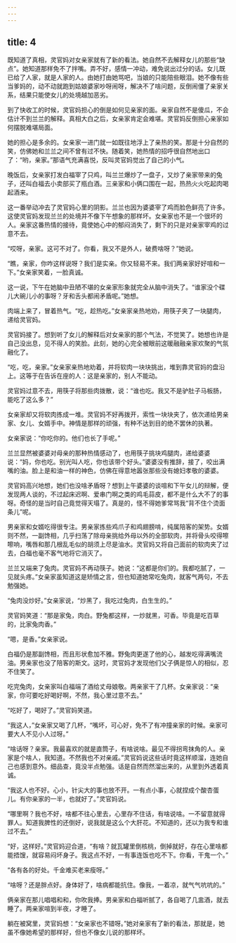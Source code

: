 ```yaml
---
---
---
```

title: 4
---



既知道了真相，灵官妈对女亲家就有了新的看法。她自然不去解释女儿的那些“缺点”。她知道那样免不了拌嘴。弄不好，感情一冲动，难免说出过分的话。女儿既已给了人家，就是人家的人。由她打由她骂吧，当娘的只能陪些眼泪。她不像有些当爹妈的，动不动就跑到姑娘婆家吵呀闹呀，解决不了啥问题，反倒闹僵了亲家关系，结果只能使女儿的处境越加恶劣。

到了快收工的时候，灵官妈担心的倒是如何见亲家的面。亲家自然不是傻瓜，不会估计不到兰兰的解释。真相大白之后，女亲家肯定会难堪。灵官妈反倒担心亲家如何摆脱难堪局面。

她的担心是多余的。女亲家一进门就一如既往地浮上了亲热的笑。那是十分自然的笑，仿佛她和兰兰之间不曾有过不快。随着笑，她热情的招呼很自然地出口了：“哟，亲家。”那语气充满喜悦，反叫灵官妈觉出了自己的小气。

晚饭后，女亲家打发白福宰了只鸡，叫兰兰爆炒了一盘子，又炒了亲家带来的兔子，还叫白福去小卖部买了瓶白酒。三亲家和小俩口围在一起，热热火火吃起肉喝起酒来。

这一番举动冲去了灵官妈心里的阴影。兰兰也因为婆婆宰了鸡而脸色鲜亮了许多。这使灵官妈发现兰兰的处境并不像下午想象的那样坏。女亲家也不是一个很坏的人。亲家这番热情的接待，竟使她心中的郁闷消失了，剩下的只是对亲家宰鸡的过意不去。

“哎呀，亲家。这可不对了。你看，我又不是外人，破费啥呀？”她说。

“瞧，亲家，你咋这样说呀？我们是实亲。你又轻易不来。我们两亲家好好喧和一下。”女亲家笑着，一脸真诚。

这一说，下午在她脑中丑陋不堪的女亲家形象就完全从脑中消失了。“谁家没个碟儿大碗儿小的事呀？牙和舌头都闹矛盾呢。”她想。

肉端上来了，冒着热气。“吃，趁热吃。”女亲家亲热地劝，用筷子夹了一块腿肉，递给灵官妈。

灵官妈接了。想到听了女儿的解释后对女亲家的那个气法，不觉笑了。她想也许是自己没出息，见不得人的笑脸。此刻，她的心完全被眼前这暖融融亲家欢聚的气氛融化了。

“吃，吃，亲家。”女亲家亲热地劝着，并将软肉一块块挑出，堆到靠灵官妈的盘沿上。这等于在告诉在座的人：这是亲家的，别人不能动。

灵官妈过意不去，用筷子将那些肉拨散，说：“谁也吃。我又不是驴肚子马板肠，能吃了这么多？”

女亲家却又将软肉拣成一堆。灵官妈不好再拨开，索性一块块夹了，依次递给男亲家、女儿、女婿手中。神情是那样的顽强，有种不达到目的绝不罢休的执著。

女亲家说：“你吃你的。他们也长了手呢。”

兰兰显然被婆婆对母亲的那种热情感动了，也用筷子挑块鸡腿肉，递给婆婆说：“妈，你也吃。别光叫人吃，你也该带个好头。”婆婆没有推辞，接了，咬出满嘴的油。脸上是和油一样的神色，仿佛在得意地嚣张那些没有媳妇孝敬的婆婆。

灵官妈高兴地想，她们也没啥矛盾呀？想到上午婆婆的谈喧和下午女儿的辩解，便发现两人谈的，不过起床迟啊、爱串门啊之类的鸡毛蒜皮，都不是什么大不了的事呀。奇怪的是当时自己竟觉得天塌了。真是的，怪不得她爹常骂我“背不住个烫面条儿”呢。

男亲家和女婿吃得很专注。男亲家拣些鸡爪子和鸡翅膀啃，纯属陪客的架势。女婿则不然，一副馋相，几乎扫荡了除母亲挑给外母以外的全部软肉，并将骨头咬得嚓嚓响，嘴唇和那几根乱毛似的胡须上尽是油水。灵官妈又将自己面前的软肉夹了过去，白福也毫不客气地将它消灭了。

兰兰又端来了兔肉。灵官妈不再动筷子。她说：“这都是你们的。我都吃腻了，一见就头疼。”女亲家虽知道这是矫情之言，但也知道她常吃兔肉，就客气两句，不去勉强她。

“兔肉没炒好。”女亲家说，“炒黑了，我吃过兔肉，白生生的。”

灵官妈笑道：“那是家兔，肉白。野兔都这样，一炒就黑，可香。毕竟是吃百草的，比家兔肉香。”

“嗯，是香。”女亲家说。

白福仍是那副馋相，而且形状愈加不雅。野兔肉更遂了他的心，越发吃得满嘴流油。男亲家也没了陪客的斯文。这时，灵官妈才发现他们父子俩是惊人的相似，忍不住笑了。

吃完兔肉，女亲家叫白福端了酒给丈母娘敬。两亲家干了几杯。女亲家说：“亲家，你可要吃好喝好啊，不然，我心里过意不去。”

“吃好了，喝好了。”灵官妈笑道。

“我这人，”女亲家又喝了几杯，“嘴坏，可心好，免不了有冲撞亲家的时候。亲家可要大人不见小人过呀。”

“啥话呀？亲家。我最喜欢的就是直筒子，有啥说啥。最见不得拐弯抹角的人。亲家是个啥人，我知道。不然我也不对亲戚。”灵官妈说这些话时竟这样顺溜，连她自己也感到意外。细品查，竟没半点勉强。话是自然而然溜出来的，从里到外透着真诚。

“我这人也不好。心小，针尖大的事也放不开。一有点小事，心就捏成个酸杏蛋儿。有你亲家的一半，也就好了。”灵官妈说。

“哪里啊？我也不好，啥都不往心里去，心里存不住话，有啥说啥。一不留意就得罪人。知道我脾性的还倒好，说我就是这么个大肝花。不知道的，还以为我专和谁过不去。”

“好，这样好。”灵官妈迎合道，“有啥？就瓦罐里倒核桃，倒掉就好，存在心里啥都能捂馊，就容易闷坏身子。我这点不好，一有事连饭也吃不下。你看，干鬼一个。”

“各有各的好处。千金难买老来瘦呀。”

“啥呀？还是胖点好。身体好了，啥病都能抗住。像我，一着凉，就气气吭吭的。”

俩亲家在那儿唱唱和和，你吹我捧。男亲家和白福听腻了，各自喝了几盅酒，就去睡了。两亲家喧到半夜，才睡了。

躺在被窝里，灵官妈想：“女亲家也不错呀。”她对亲家有了新的看法，那就是，她虽不像她希望的那样好，但也不像女儿说的那样坏。